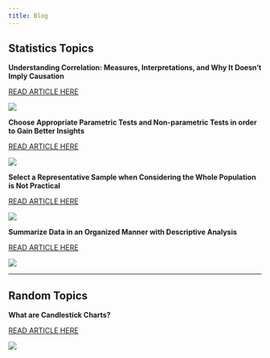 ```yaml
---
title: Blog
---
```


## Statistics Topics

**Understanding Correlation: Measures, Interpretations, and Why It Doesn’t Imply Causation**

::: {layout-ncol=2}

<a href="https://medium.com/@menashabrayani/understanding-correlation-measures-interpretations-and-why-it-doesnt-imply-causation-27b3dd4e3fb5" target="_blank">READ ARTICLE HERE</a><br>

![](image_blog_s1_a4.jpg)

:::

**Choose Appropriate Parametric Tests and Non-parametric Tests in order to Gain Better Insights**

::: {layout-ncol=2}

<a href="https://medium.com/@menashabrayani/choose-parametric-tests-and-non-parametric-tests-appropriately-b081a69eeef4" target="_blank">READ ARTICLE HERE</a><br>

![](image_blog_s1_a3.webp)

:::

**Select a Representative Sample when Considering the Whole Population is Not Practical**

::: {layout-ncol=2}

<a href="https://medium.com/@menashabrayani/select-a-representative-sample-when-considering-the-whole-population-is-not-practical-e7e3340d7a7d" target="_blank">READ ARTICLE HERE</a><br>

![](image_blog_s1_a2.webp)

:::

**Summarize Data in an Organized Manner with Descriptive Analysis**

::: {layout-ncol=2}

<a href="https://medium.com/@menashabrayani/summarize-data-in-an-organized-manner-with-descriptive-analysis-8fe4b1d993fd" target="_blank">READ ARTICLE HERE</a><br>

![](image_blog_s1_a1.webp)

:::

----

## Random Topics

**What are Candlestick Charts?**

::: {layout-ncol=2}

<a href="https://medium.com/@menashabrayani/what-are-candlestick-charts-832c98d318bf" target="_blank">READ ARTICLE HERE</a><br>

![](image_blog_s2_a1.webp)

:::


